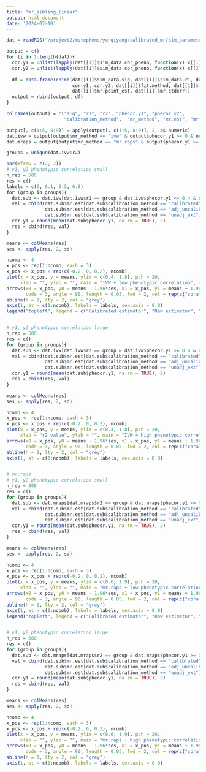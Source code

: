 ```yaml
---
title: "mr_sibling_linear"
output: html_document
date: '2024-07-10'
---
```


```r
dat = readRDS("/project2/mstephens/yunqiyang/calibrated_mr/sim_parametric202404/sibling_linear_separate/res.mr.rds")
```

```r
output = c()
for (i in 1:length(dat)){
  cor.y1 = unlist(lapply(dat[[i]]$sim_data.cor_pheno, function(x) x[[1]]))
  cor.y2 = unlist(lapply(dat[[i]]$sim_data.cor_pheno, function(x) x[[2]]))
  
  df = data.frame(cbind(dat[[i]]$sim_data.sig, dat[[i]]$sim_data.r1, dat[[i]]$sim_data.r2,
                        cor.y1, cor.y2, dat[[i]]$fit.method, dat[[1]]$mr.mr_method,
                        dat[[i]]$mr.point_est, dat[[i]]$mr.stderr))
  output = rbind(output, df)
}

colnames(output) = c("sig", "r1", "r2", "phecor.y1", "phecor.y2", 
                     "calibration_method",  "mr_method", "mr.est", "mr.std")
```

```r
output[, c(1:5, 8:9)] = apply(output[, c(1:5, 8:9)], 2, as.numeric)
dat.ivw = output[output$mr_method == "ivw" & output$phecor.y1 >= 0 & output$phecor.y2 >= 0, ]
dat.mraps = output[output$mr_method == "mr.raps" & output$phecor.y1 >= 0 & output$phecor.y2 >= 0, ]
```

```r
groups = unique(dat.ivw$r2)
```

```r
par(mfrow = c(2, 2))
# y1, y2 phenotypic correlation small
n_rep = 500
res = c()
labels = c(0, 0.1, 0.5, 0.8)
for (group in groups){
  dat.sub <- dat.ivw[dat.ivw$r2 == group & dat.ivw$phecor.y1 <= 0.4 & dat.ivw$phecor.y2 <= 0.4, ]
  val = cbind(dat.sub$mr.est[dat.sub$calibration_method == "calibrated"][1:n_rep],
              dat.sub$mr.est[dat.sub$calibration_method == "adj_uncalibrated"][1:n_rep],
              dat.sub$mr.est[dat.sub$calibration_method == "unadj_ext"][1:n_rep])
  cor.y1 = round(mean(dat.sub$phecor.y1, na.rm = TRUE), 2)
  res = cbind(res, val)
}

means <- colMeans(res)
ses <- apply(res, 2, sd)

ncomb <- 4
x_pos <- rep(1:ncomb, each = 3)
x_pos <- x_pos + rep(c(-0.2, 0, 0.2), ncomb)
plot(x = x_pos, y = means, ylim = c(0.4, 1.8), pch = 20,
     xlab = "", ylab = "", main = "IVW + low phenotypic correlation", xaxt = 'n')
arrows(x0 = x_pos, y0 = means - 1.96*ses, x1 = x_pos, y1 = means + 1.96*ses,
       code = 3, angle = 90, length = 0.05, lwd = 2, col = rep(c("coral1", "skyblue", "gold"), ncomb))
abline(h = 1, lty = 2, col = "grey")
axis(1, at = c(1:ncomb), labels = labels, cex.axis = 0.8)
legend("topleft", legend = c("Calibrated estimator", "Raw estimator", "External GWAS"), lty = 1, col = c("coral1", "skyblue", "gold"), cex = 0.8)


# y1, y2 phenotypic correlation large
n_rep = 500
res = c()
for (group in groups){
  dat.sub <- dat.ivw[dat.ivw$r2 == group & dat.ivw$phecor.y1 >= 0.6 & dat.ivw$phecor.y2 >= 0.6, ]
  val = cbind(dat.sub$mr.est[dat.sub$calibration_method == "calibrated"][1:n_rep],
              dat.sub$mr.est[dat.sub$calibration_method == "adj_uncalibrated"][1:n_rep],
              dat.sub$mr.est[dat.sub$calibration_method == "unadj_ext"][1:n_rep])
  cor.y1 = round(mean(dat.sub$phecor.y1, na.rm = TRUE), 2)
  res = cbind(res, val)
}

means <- colMeans(res)
ses <- apply(res, 2, sd)

ncomb <- 4
x_pos <- rep(1:ncomb, each = 3)
x_pos <- x_pos + rep(c(-0.2, 0, 0.2), ncomb)
plot(x = x_pos, y = means, ylim = c(0.4, 1.8), pch = 20,
     xlab = "r2 value", ylab = "", main = "IVW + high phenotypic correlation", xaxt = 'n')
arrows(x0 = x_pos, y0 = means - 1.96*ses, x1 = x_pos, y1 = means + 1.96*ses,
       code = 3, angle = 90, length = 0.05, lwd = 2, col = rep(c("coral1", "skyblue", "gold"), ncomb))
abline(h = 1, lty = 2, col = "grey")
axis(1, at = c(1:ncomb), labels = labels, cex.axis = 0.8)


# mr.raps
# y1, y2 phenotypic correlation small
n_rep = 500
res = c()
for (group in groups){
  dat.sub <- dat.mraps[dat.mraps$r2 == group & dat.mraps$phecor.y1 <= 0.4 & dat.ivw$phecor.y2 <= 0.4, ]
  val = cbind(dat.sub$mr.est[dat.sub$calibration_method == "calibrated"][1:n_rep],
              dat.sub$mr.est[dat.sub$calibration_method == "adj_uncalibrated"][1:n_rep],
              dat.sub$mr.est[dat.sub$calibration_method == "unadj_ext"][1:n_rep])
  cor.y1 = round(mean(dat.sub$phecor.y1, na.rm = TRUE), 2)
  res = cbind(res, val)
}

means <- colMeans(res)
ses <- apply(res, 2, sd)

ncomb <- 4
x_pos <- rep(1:ncomb, each = 3)
x_pos <- x_pos + rep(c(-0.2, 0, 0.2), ncomb)
plot(x = x_pos, y = means, ylim = c(0.6, 1.9), pch = 20,
     xlab = "", ylab = "", main = "mr.raps + low phenotypic correlation", xaxt = 'n')
arrows(x0 = x_pos, y0 = means - 1.96*ses, x1 = x_pos, y1 = means + 1.96*ses,
       code = 3, angle = 90, length = 0.05, lwd = 2, col = rep(c("coral1", "skyblue", "gold"), ncomb))
abline(h = 1, lty = 2, col = "grey")
axis(1, at = c(1:ncomb), labels = labels, cex.axis = 0.8)
legend("topleft", legend = c("Calibrated estimator", "Raw estimator", "External GWAS"), lty = 1, col = c("coral1", "skyblue", "gold"), cex = 0.8)


# y1, y2 phenotypic correlation large
n_rep = 500
res = c()
for (group in groups){
  dat.sub <- dat.mraps[dat.mraps$r2 == group & dat.mraps$phecor.y1 >= 0.6 & dat.ivw$phecor.y2 >= 0.6, ]
  val = cbind(dat.sub$mr.est[dat.sub$calibration_method == "calibrated"][1:n_rep],
              dat.sub$mr.est[dat.sub$calibration_method == "adj_uncalibrated"][1:n_rep],
              dat.sub$mr.est[dat.sub$calibration_method == "unadj_ext"][1:n_rep])
  cor.y1 = round(mean(dat.sub$phecor.y1, na.rm = TRUE), 2)
  res = cbind(res, val)
}

means <- colMeans(res)
ses <- apply(res, 2, sd)

ncomb <- 4
x_pos <- rep(1:ncomb, each = 3)
x_pos <- x_pos + rep(c(-0.2, 0, 0.2), ncomb)
plot(x = x_pos, y = means, ylim = c(0.6, 1.9), pch = 20,
     xlab = "", ylab = "", main = "mr.raps + high phenotypic correlation", xaxt = 'n')
arrows(x0 = x_pos, y0 = means - 1.96*ses, x1 = x_pos, y1 = means + 1.96*ses,
       code = 3, angle = 90, length = 0.05, lwd = 2, col = rep(c("coral1", "skyblue", "gold"), ncomb))
abline(h = 1, lty = 2, col = "grey")
axis(1, at = c(1:ncomb), labels = labels, cex.axis = 0.8)
```

